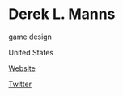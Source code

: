 # Derek L. Manns

<Skills>

game design

</Skills>

<Location>

United States

</Location>

<Personal>

[Website](http://www.derekmanns.com)

[Twitter](https://twitter.com/GameDesignDude)

</Personal>



